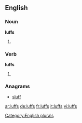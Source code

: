 ==English==

===Noun===
'''luffs'''

# {{plural of|luff}}

===Verb===
'''luffs'''

# {{en-third-person singular of|luff}}

===Anagrams===
* [[sluff#English|sluff]]

[[Category:English plurals]]

[[ar:luffs]]
[[de:luffs]]
[[fr:luffs]]
[[it:luffs]]
[[vi:luffs]]